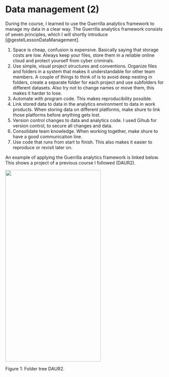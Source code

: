 # Data management (2) {-}

During the course, I learned to use the Guerrilla analytics framework to manage my data in a clear way. The Guerrilla analytics framework consists of seven principles, which I will shortly introduce [@gestelLessonDataManagement].

1.	Space is cheap, confusion is expensive.
Basically saying that storage costs are low. Always keep your files, store them in a reliable online cloud and protect yourself from cyber criminals.
2.	Use simple, visual project structures and conventions.
Organize files and folders in a system that makes it understandable for other team members. A couple of things to think of is to avoid deep nesting in folders, create a separate folder for each project and use subfolders for different datasets. Also try not to change names or move them, this makes it harder to lose.
3.	Automate with program code.
This makes reproducibility possible.
4.	Link stored data to data in the analytics environment to data in work products.
When storing data on different platforms, make shure to link those platforms before anything gets lost.
5.	Version control changes to data and analytics code.
I used Gihub for version control, to secure all changes and data.
6.	Consolidate team knowledge.
When working together, make shure to have a good communication line.
7.	Use code that runs from start to finish.
This also makes it easier to reproduce or revisit later on.

An example of applying the Guerrilla analytics framework is linked below. This shows a project of a previous course I followed (DAUR2).

<img src="images/foldertree.jpg"
     width="300" 
     height="600" />
     
Figure 1: Folder tree DAUR2.

